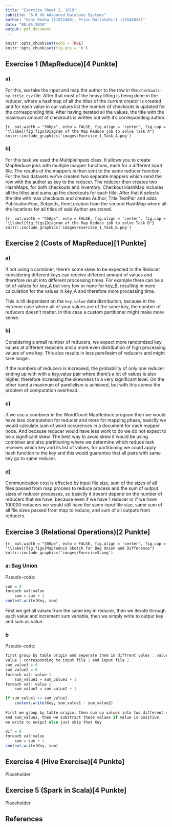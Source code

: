 ```yaml
---
title: "Exercise Sheet 2, 2019"
subtitle: "6.0 VU Advanced Database Systems"
author: "Gent Rexha (11832486), Princ Mullatahiri (11846033)"
date: "08.05.2019"
output: pdf_document
---
```


```r
knitr::opts_chunk$set(echo = TRUE)
knitr::opts_chunk$set(fig.pos = 'h')
```

## Exercise 1 (MapReduce)[4 Punkte]

### a)

For this, we take the input and map the author to the row in the `checkouts-by-title.csv` file. After that most of the heavy lifting is being done in the reducer, where a hashmap of all the titles of the current creator is created and for each value in our values list the number of checkouts is updated for the corresponding title. After having iterated all the values, the title with the maximum amount of checkouts is written out with it's corresponding author.

```{r, out.width = "300px", echo = FALSE, fig.align = 'center', fig.cap = "\\label{fig:figs}Diagram of the Map Reduce job to solve Task A"}
knitr::include_graphics('images/Exercise_1_Task_A.png')
```

### b)

For this task we used the MultipleInputs class. It allows you to create MapReduce jobs with multiple mapper functions, each for a different input file. The results of the mappers is then sent to the same reducer function. For the two datasets we've created two separate mappers which send the row with the author as key to the reducer. The reducer then creates two HashMaps, for both checkouts and inventory. Checkout HashMap includes all the titles and sums up the checkouts for each title. After that it selects the title with max checkouts and creates Author, Title TextPair and adds PublicationYear, Subjects, ItemLocation from the second HashMap where all the locations for all titles of said Author are stored.

```{r, out.width = "450px", echo = FALSE, fig.align = 'center', fig.cap = "\\label{fig:figs}Diagram of the Map Reduce job to solve Task B"}
knitr::include_graphics('images/Exercise_1_Task_B.png')
```

## Exercise 2 (Costs of MapReduce)[1 Punkte]

### a)

If not using a combiner, there's some skew to be expected in the Reducer considering different keys can receive different amount of values and therefore result into different processing times. For example there can be a lot of values for key_A but very few or none for key_B, resulting in more calculation for the values in key_A and therefore more processing time. 

This is till dependent on the `key,value` data distribution, because in the extreme case where all of your values are of the same key, the number of reducers doesn't matter. In this case a custom partitioner might make more sense.

### b)

Considering a small number of reducers, we expect more randomized key values at different reducers and a more even distribution of high processing values of one key. This also results in less parellesim of reducers and might take longer.

If the numbers of reducers is increased, the probability of only one reducer ending up with with a key,value pair where there's a lot of values is also higher, therefore increasing the skewness to a very significant level. On the other hand a maximum of parellelism is achieved, but with this comes the problem of computation overhead.

### c)

If we use a combiner in the WordCount MapReduce program then we would have less computation for reducer and more for mapping phase, basiclly we would calculate sum of word occurences in a document for each mapper node. And because reducer would have less work to do we do not expect to be a significant skew. The best way to avoid skew it would be using combiner and also partitioning where we determine which reduce task receives which key and its list of values, for partitioning we could apply hash function to the key and this would guarantee that all pairs with same key go to same reducer.

### d)

Communication cost is effected by input file size, sum of the sizes of all files passed from map process to reduce process and the sum of output sizes of reducer processes, so basiclly it doesnt depend on the number of reducers that we have, because even if we have 1 reducer or if we have 100000 reducers we would still have the same input file size, same sum of all file sizes passed from map to reduce, and sum of all outputs from reducers.

## Exercise 3 (Relational Operations)[2 Punkte]

```{r, out.width = "300px", echo = FALSE, fig.align = 'center', fig.cap = "\\label{fig:figs}Mapreduce Sketch for Bag Union and Difference"}
knitr::include_graphics('images/Exercise3.png')
```

### a: Bag Union
Pseudo-code:
```r
sum = 0
foreach val:value 
	sum = sum + 1
context.write(Key, sum)
```
First we get all values from the same key in reducer, then we iterate through each value and increment sum variable, then we simply write to output key and sum as value.

### b
Pseudo-code:
```r
first group by table origin and seperate them in diffrent vales : value 1 and 
value 2 corresponding to input file 1 and input file 2
sum_value1 = 0
sum_value2 = 0
foreach val: value 1
	sum_value1 = sum_value1 + 1
foreach val: value 2
	sum_value2 = sum_value2 + 1

if sum_value1 >= sum_value2
	context.write(Key, sum_value1 - sum_value2)
	
First we group by table origin, then sum up values into two different variables sum_value1
and sum_value2, then we substract these values if value is positive, 
we write to output else just skip that Key

dif = 0
foreach val:value 
	sum = sum + 1
context.write(Key, sum)
```

## Exercise 4 (Hive Exercise)[4 Punkte]

Placeholder

## Exercise 5 (Spark in Scala)[4 Punkte]

Placeholder

## References
